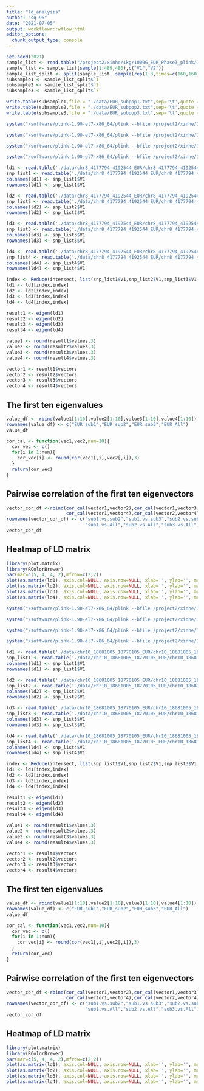 ```yaml
---
title: "ld_analysis"
author: "sq-96"
date: "2021-07-05"
output: workflowr::wflow_html
editor_options:
  chunk_output_type: console
---
```


```r
set.seed(2021)
sample_list <- read.table("/project2/xinhe/1kg/1000G_EUR_Phase3_plink/1000G.EUR.QC.1.fam",header=FALSE,sep=" ")
sample_list <- sample_list[sample(1:489,480),c("V1","V2")]
sample_list_split <- split(sample_list, sample(rep(1:3,times=c(160,160,160))))
subsample1 <- sample_list_split$`1`
subsample2 <- sample_list_split$`2`
subsample3 <- sample_list_split$`3`

write.table(subsample1,file = "./data/EUR_subpop1.txt",sep='\t',quote = FALSE,col.names = FALSE,row.names = FALSE)
write.table(subsample2,file = "./data/EUR_subpop2.txt",sep='\t',quote = FALSE,col.names = FALSE,row.names = FALSE)
write.table(subsample3,file = "./data/EUR_subpop3.txt",sep='\t',quote = FALSE,col.names = FALSE,row.names = FALSE)
```

```r
system("/software/plink-1.90-el7-x86_64/plink --bfile /project2/xinhe/1kg/1000G_EUR_Phase3_plink/1000G.EUR.QC.8 --keep ./data/EUR_subpop1.txt --chr 8 --from-bp 4177794 --to-bp 4192544 --write-snplist --maf 0.05 --r2 --matrix --out ./data/chr8_4177794_4192544_EUR/chr8_4177794_4192544_EUR_subpop1")

system("/software/plink-1.90-el7-x86_64/plink --bfile /project2/xinhe/1kg/1000G_EUR_Phase3_plink/1000G.EUR.QC.8 --keep ./data/EUR_subpop2.txt --chr 8 --from-bp 4177794 --to-bp 4192544 --write-snplist --maf 0.05 --r2 --matrix --out ./data/chr8_4177794_4192544_EUR/chr8_4177794_4192544_EUR_subpop2")

system("/software/plink-1.90-el7-x86_64/plink --bfile /project2/xinhe/1kg/1000G_EUR_Phase3_plink/1000G.EUR.QC.8 --keep ./data/EUR_subpop3.txt --chr 8 --from-bp 4177794 --to-bp 4192544 --write-snplist --maf 0.05 --r2 --matrix --out ./data/chr8_4177794_4192544_EUR/chr8_4177794_4192544_EUR_subpop3")

system("/software/plink-1.90-el7-x86_64/plink --bfile /project2/xinhe/1kg/1000G_EUR_Phase3_plink/1000G.EUR.QC.8 --chr 8 --from-bp 4177794 --to-bp 4192544 --write-snplist --maf 0.05 --r2 --matrix --out ./data/chr8_4177794_4192544_EUR/chr8_4177794_4192544_EUR")
```

```r
ld1 <- read.table('./data/chr8_4177794_4192544_EUR/chr8_4177794_4192544_EUR_subpop1.ld',header=FALSE)
snp_list1 <- read.table('./data/chr8_4177794_4192544_EUR/chr8_4177794_4192544_EUR_subpop1.snplist',header=FALSE)
colnames(ld1) <- snp_list1$V1
rownames(ld1) <- snp_list1$V1

ld2 <- read.table('./data/chr8_4177794_4192544_EUR/chr8_4177794_4192544_EUR_subpop2.ld',header=FALSE)
snp_list2 <- read.table('./data/chr8_4177794_4192544_EUR/chr8_4177794_4192544_EUR_subpop2.snplist',header=FALSE)
colnames(ld2) <- snp_list2$V1
rownames(ld2) <- snp_list2$V1

ld3 <- read.table('./data/chr8_4177794_4192544_EUR/chr8_4177794_4192544_EUR_subpop3.ld',header=FALSE)
snp_list3 <- read.table('./data/chr8_4177794_4192544_EUR/chr8_4177794_4192544_EUR_subpop3.snplist',header=FALSE)
colnames(ld3) <- snp_list3$V1
rownames(ld3) <- snp_list3$V1

ld4 <- read.table('./data/chr8_4177794_4192544_EUR/chr8_4177794_4192544_EUR.ld',header=FALSE)
snp_list4 <- read.table('./data/chr8_4177794_4192544_EUR/chr8_4177794_4192544_EUR.snplist',header=FALSE)
colnames(ld4) <- snp_list4$V1
rownames(ld4) <- snp_list4$V1
```

```r
index <- Reduce(intersect, list(snp_list1$V1,snp_list2$V1,snp_list3$V1,snp_list4$V1))
ld1 <- ld1[index,index]
ld2 <- ld2[index,index]
ld3 <- ld3[index,index]
ld4 <- ld4[index,index]

result1 <- eigen(ld1)
result2 <- eigen(ld2)
result3 <- eigen(ld3)
result4 <- eigen(ld4)

value1 <- round(result1$values,3)
value2 <- round(result2$values,3)
value3 <- round(result3$values,3)
value4 <- round(result4$values,3)

vector1 <- result1$vectors
vector2 <- result2$vectors
vector3 <- result3$vectors
vector4 <- result4$vectors
```

## The first ten eigenvalues
```r
value_df <- rbind(value1[1:10],value2[1:10],value3[1:10],value4[1:10])
rownames(value_df) <- c("EUR_sub1","EUR_sub2","EUR_sub3","EUR_All")
value_df
```

```r
cor_cal <- function(vec1,vec2,num=10){
  cor_vec <- c()
  for(i in 1:num){
    cor_vec[i] <- round(cor(vec1[,i],vec2[,i]),3)
  }
  return(cor_vec)
}
```

## Pairwise correlation of the first ten eigenvectors
```r
vector_cor_df <-rbind(cor_cal(vector1,vector2),cor_cal(vector1,vector3),cor_cal(vector2,vector3),
                      cor_cal(vector1,vector4),cor_cal(vector2,vector4),cor_cal(vector3,vector4))
rownames(vector_cor_df) <- c("sub1.vs.sub2","sub1.vs.sub3","sub2.vs.sub3",
                             "sub1.vs.All","sub2.vs.All","sub3.vs.All")
vector_cor_df
```

## Heatmap of LD matrix
```r
library(plot.matrix)
library(RColorBrewer)
par(mar=c(5, 4, 4, 2),mfrow=c(2,2))
plot(as.matrix(ld1), axis.col=NULL, axis.row=NULL, xlab='', ylab='', main='EUR_sub1', col=brewer.pal(5,name = "Reds"),spacing.key=c(2,2,1))
plot(as.matrix(ld2), axis.col=NULL, axis.row=NULL, xlab='', ylab='', main='EUR_sub2', col=brewer.pal(5,name = "Reds"),spacing.key=c(2,2,1))
plot(as.matrix(ld3), axis.col=NULL, axis.row=NULL, xlab='', ylab='', main='EUR_sub3', col=brewer.pal(5,name = "Reds"),spacing.key=c(2,2,1))
plot(as.matrix(ld4), axis.col=NULL, axis.row=NULL, xlab='', ylab='', main='EUR_All', col=brewer.pal(5,name = "Reds"),spacing.key=c(2,2,1))
```


```r
system("/software/plink-1.90-el7-x86_64/plink --bfile /project2/xinhe/1kg/1000G_EUR_Phase3_plink/1000G.EUR.QC.10 --keep ./data/EUR_subpop1.txt --chr 10 --from-bp 18681005 --to-bp 18770105 --write-snplist --maf 0.05 --r2 --matrix --out ./data/chr10_18681005_18770105_EUR/chr10_18681005_18770105_EUR_subpop1")

system("/software/plink-1.90-el7-x86_64/plink --bfile /project2/xinhe/1kg/1000G_EUR_Phase3_plink/1000G.EUR.QC.10 --keep ./data/EUR_subpop2.txt --chr 10 --from-bp 18681005 --to-bp 18770105 --write-snplist --maf 0.05 --r2 --matrix --out ./data/chr10_18681005_18770105_EUR/chr10_18681005_18770105_EUR_subpop2")

system("/software/plink-1.90-el7-x86_64/plink --bfile /project2/xinhe/1kg/1000G_EUR_Phase3_plink/1000G.EUR.QC.10 --keep ./data/EUR_subpop3.txt --chr 10 --from-bp 18681005 --to-bp 18770105 --write-snplist --maf 0.05 --r2 --matrix --out ./data/chr10_18681005_18770105_EUR/chr10_18681005_18770105_EUR_subpop3")

system("/software/plink-1.90-el7-x86_64/plink --bfile /project2/xinhe/1kg/1000G_EUR_Phase3_plink/1000G.EUR.QC.10 --chr 10 --from-bp 18681005 --to-bp 18770105 --write-snplist --maf 0.05 --r2 --matrix --out ./data/chr10_18681005_18770105_EUR/chr10_18681005_18770105_EUR")
```

```r
ld1 <- read.table('./data/chr10_18681005_18770105_EUR/chr10_18681005_18770105_EUR_subpop1.ld',header=FALSE)
snp_list1 <- read.table('./data/chr10_18681005_18770105_EUR/chr10_18681005_18770105_EUR_subpop1.snplist',header=FALSE)
colnames(ld1) <- snp_list1$V1
rownames(ld1) <- snp_list1$V1

ld2 <- read.table('./data/chr10_18681005_18770105_EUR/chr10_18681005_18770105_EUR_subpop2.ld',header=FALSE)
snp_list2 <- read.table('./data/chr10_18681005_18770105_EUR/chr10_18681005_18770105_EUR_subpop2.snplist',header=FALSE)
colnames(ld2) <- snp_list2$V1
rownames(ld2) <- snp_list2$V1

ld3 <- read.table('./data/chr10_18681005_18770105_EUR/chr10_18681005_18770105_EUR_subpop3.ld',header=FALSE)
snp_list3 <- read.table('./data/chr10_18681005_18770105_EUR/chr10_18681005_18770105_EUR_subpop3.snplist',header=FALSE)
colnames(ld3) <- snp_list3$V1
rownames(ld3) <- snp_list3$V1

ld4 <- read.table('./data/chr10_18681005_18770105_EUR/chr10_18681005_18770105_EUR.ld',header=FALSE)
snp_list4 <- read.table('./data/chr10_18681005_18770105_EUR/chr10_18681005_18770105_EUR.snplist',header=FALSE)
colnames(ld4) <- snp_list4$V1
rownames(ld4) <- snp_list4$V1
```

```r
index <- Reduce(intersect, list(snp_list1$V1,snp_list2$V1,snp_list3$V1,snp_list4$V1))
ld1 <- ld1[index,index]
ld2 <- ld2[index,index]
ld3 <- ld3[index,index]
ld4 <- ld4[index,index]

result1 <- eigen(ld1)
result2 <- eigen(ld2)
result3 <- eigen(ld3)
result4 <- eigen(ld4)

value1 <- round(result1$values,3)
value2 <- round(result2$values,3)
value3 <- round(result3$values,3)
value4 <- round(result4$values,3)

vector1 <- result1$vectors
vector2 <- result2$vectors
vector3 <- result3$vectors
vector4 <- result4$vectors
```

## The first ten eigenvalues
```r
value_df <- rbind(value1[1:10],value2[1:10],value3[1:10],value4[1:10])
rownames(value_df) <- c("EUR_sub1","EUR_sub2","EUR_sub3","EUR_All")
value_df
```

```r
cor_cal <- function(vec1,vec2,num=10){
  cor_vec <- c()
  for(i in 1:num){
    cor_vec[i] <- round(cor(vec1[,i],vec2[,i]),3)
  }
  return(cor_vec)
}
```

## Pairwise correlation of the first ten eigenvectors
```r
vector_cor_df <-rbind(cor_cal(vector1,vector2),cor_cal(vector1,vector3),cor_cal(vector2,vector3),
                      cor_cal(vector1,vector4),cor_cal(vector2,vector4),cor_cal(vector3,vector4))
rownames(vector_cor_df) <- c("sub1.vs.sub2","sub1.vs.sub3","sub2.vs.sub3",
                             "sub1.vs.All","sub2.vs.All","sub3.vs.All")
vector_cor_df
```

## Heatmap of LD matrix
```r
library(plot.matrix)
library(RColorBrewer)
par(mar=c(5, 4, 4, 2),mfrow=c(2,2))
plot(as.matrix(ld1), axis.col=NULL, axis.row=NULL, xlab='', ylab='', main='EUR_sub1', col=brewer.pal(5,name = "Reds"),spacing.key=c(2,2,1))
plot(as.matrix(ld2), axis.col=NULL, axis.row=NULL, xlab='', ylab='', main='EUR_sub2', col=brewer.pal(5,name = "Reds"),spacing.key=c(2,2,1))
plot(as.matrix(ld3), axis.col=NULL, axis.row=NULL, xlab='', ylab='', main='EUR_sub3', col=brewer.pal(5,name = "Reds"),spacing.key=c(2,2,1))
plot(as.matrix(ld4), axis.col=NULL, axis.row=NULL, xlab='', ylab='', main='EUR_All', col=brewer.pal(5,name = "Reds"),spacing.key=c(2,2,1))
```

